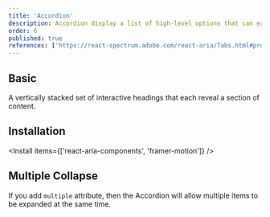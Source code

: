 ```yaml
---
title: 'Accordion'
description: Accordion display a list of high-level options that can expand/collapse to reveal more information.
order: 6
published: true
references: ['https://react-spectrum.adobe.com/react-aria/Tabs.html#props', 'https://www.framer.com/motion/layout-animations/']
---
```


## Basic

A vertically stacked set of interactive headings that each reveal a section of content.

<How className="w-full" toUse='collections/accordion-demo' />

## Installation

<Install items={['react-aria-components', 'framer-motion']} />

<SourceCode toShow='accordion' />

## Multiple Collapse

If you add `multiple` attribute, then the Accordion will allow multiple items to be expanded at the same time.

<How className="w-full" toUse='collections/accordion-multiple-demo' />
